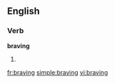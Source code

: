 ==English==

===Verb===
'''braving'''

# {{present participle of|[[brave]]}}

[[fr:braving]]
[[simple:braving]]
[[vi:braving]]